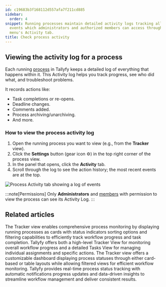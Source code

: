 ```yaml
---
id: c19683b3f168112d557afa7f211cd885
sidebar:
  order: 4
snippet: Running processes maintain detailed activity logs tracking all actions and
  events which administrators and authorized members can access through the Settings
  menu's Activity tab.
title: Check process activity
---
```


## Viewing the activity log for a process

Each running [process](/products/pro/tracking-and-tasks/processes/) in Tallyfy keeps a detailed log of everything that happens within it. This Activity log helps you track progress, see who did what, and troubleshoot problems.

It records actions like:
*   Task completions or re-opens.
*   Deadline changes.
*   Comments added.
*   Process archiving/unarchiving.
*   And more.

### How to view the process activity log

1.  Open the running process you want to view (e.g., from the **Tracker** view).
2.  Click the **Settings** button (gear icon ⚙️) in the top right corner of the process view.
3.  In the panel that opens, click the **Activity** tab.
4.  Scroll through the log to see the action history; the most recent events are at the top.

![Process Activity tab showing a log of events](https://screenshots.tallyfy.com/tallyfy%2Fpro%2Fdesktop-light-check-process-activity.png)

:::note[Permissions]
Only **Administrators** and [members](/products/pro/documenting/members/) with permission to view the process can see its Activity Log.
:::


## Related articles
<CardGrid>
<LinkTitleCard header="<b>Tracker View > Manage and track my processes</b>" href="/products/pro/tracking-and-tasks/tracker-view/how-can-i-manage-and-track-my-processes-on-tallyfy/" > The Tracker view enables comprehensive process monitoring by displaying running processes as cards with status indicators sorting options and filtering capabilities to efficiently track workflow progress and task completion. </LinkTitleCard>
<LinkTitleCard header="<b>Pro > Tracking</b>" href="/products/pro/tracking-and-tasks/" > Tallyfy offers both a high-level Tracker View for monitoring overall workflow progress and a detailed Tasks View for managing individual assignments and specific actions. </LinkTitleCard>
<LinkTitleCard header="<b>Tracking And Tasks > Tracker view</b>" href="/products/pro/tracking-and-tasks/tracker-view/" > The Tracker view offers a customizable dashboard displaying process statuses through either card-based or table layouts while allowing filtered views for efficient workflow monitoring. </LinkTitleCard>
<LinkTitleCard header="<b>Features > Real time status</b>" href="/products/pro/tutorials/features/real-time-status/" > Tallyfy provides real-time process status tracking with automatic notifications progress updates and data-driven insights to streamline workflow management and deliver consistent results. </LinkTitleCard>
</CardGrid>